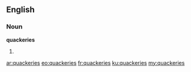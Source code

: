 ==English==

===Noun===
'''quackeries'''

# {{plural of|[[quackery]]}}

[[ar:quackeries]]
[[eo:quackeries]]
[[fr:quackeries]]
[[ku:quackeries]]
[[my:quackeries]]